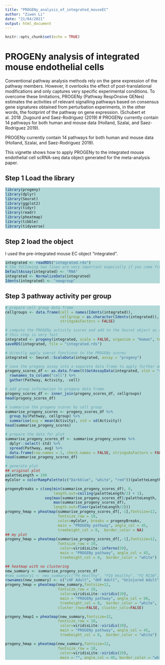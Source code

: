 ```yaml
---
title: "PROGENy_analysis_of_integrated_mouseEC"
author: "Ziwen Li"
date: "21/04/2021"
output: html_document
---
```


```r
knitr::opts_chunk$set(echo = TRUE)
```

<style>
div.teal pre { background-color:#fff44f; }
div.teal pre.r { background-color:#b2d8d8; }
</style>

# PROGENy analysis of integrated mouse endothelial cells

Conventional pathway analysis methods rely on the gene expression of the pathway members. However, it overlooks the effect of post-translational modifications and only captures very specific experimental conditions. To overcome these limitations, PROGENy (Pathway RespOnsive GENes) estimates the activities of relevant signalling pathways based on consensus gene signatures obtained from perturbation experiments, in the other words, the footprint of the pathway on gene expression. (Schubert et al. 2018 ,Dugourd and Saez-Rodriguez (2019)
# PROGENy currently contain 14 pathways for both human and mouse data (Holland, Szalai, and Saez-Rodriguez 2019).

PROGENy currently contain 14 pathways for both human and mouse data (Holland, Szalai, and Saez-Rodriguez 2019).

This vignette shows how to apply PROGENy to the integrated mouse endothelial cell scRNA-seq data object generated for the meta-analysis paper.

## Step 1 Load the library

<div class = "teal">
```r
library(progeny)
library(dplyr)
library(Seurat)
library(ggplot2)
library(tidyr)
library(readr)
library(pheatmap)
library(tibble)
library(tidyverse)
```
</div>

## Step 2 load the object

I used the pre-integrated mouse EC object "integrated".

<div class = "teal">
```r
integrated <- readRDS("integrated.rds")
# the following two lines are very important especially if you come from datasets integration
DefaultAssay(integrated) <- "RNA"
integrated <- NormalizeData(integrated)
Idents(integrated) <- "newgroup"
```
</div>

## Step 3 pathway activity per group

<div class = "teal">
```r
# prepare cell group data frame
cellgroups <- data.frame(cell = names(Idents(integrated)),
                         cellgroup = as.character(Idents(integrated)),
                         stringsAsFactors = FALSE)

# compute the PROGENy activity scores and add to the Seurat object as a new assay called PROGENy - this step is very similar to Dorothea for regulon
# this step is very fast
integrated <- progeny(integrated, scale = FALSE, organism = "Human", top = 500, perm = 1, return_assay = TRUE)
saveRDS(integrated, file = "integrated.rds")

# directly apply suerat functions to the PROGENy scores
integrated <- Seurat::ScaleData(integrated, assay = "progeny")

# save the progeny assay into a separate data frame to apply further analysis
progeny_scores_df <- as.data.frame(t(GetAssayData(integrated, slot = "scale.data", assay = "progeny"))) %>%
  rownames_to_column("cell") %>%
  gather(Pathway, Activity, -cell)

# add group information to progeny data frame
progeny_scores_df <- inner_join(progeny_scores_df, cellgroups)
head(progeny_scores_df)

# summarise the progeny scores by cell group
summarise_progeny_scores <- progeny_scores_df %>%
  group_by(Pathway, cellgroup) %>%
  summarise(avg = mean(Activity), std = sd(Activity))
head(summarise_progeny_scores)

# prepare the data for plot
summarise_progeny_scores_df <- summarise_progeny_scores %>%
  dplyr::select(-std) %>%
  spread(Pathway, avg) %>%
  data.frame(row.names = 1, check.names = FALSE, stringsAsFactors = FALSE)
head(summarise_progeny_scores_df)

# generate plot
## original plot
paletteLength = 100
myColor = colorRampPalette(c("Darkblue", "white", "red"))(paletteLength)

progenyBreaks = c(seq(min(summarise_progeny_scores_df), 0, 
                      length.out=ceiling(paletteLength/2) + 1),
                  seq(max(summarise_progeny_scores_df)/paletteLength, 
                      max(summarise_progeny_scores_df), 
                      length.out=floor(paletteLength/2)))
progeny_hmap = pheatmap(summarise_progeny_scores_df[,-1],fontsize=12, 
                        fontsize_row = 10, 
                        color=myColor, breaks = progenyBreaks, 
                        main = "PROGENy pathway", angle_col = 45,
                        treeheight_col = 0,  border_color = NA)
## my plot
progeny_hmap = pheatmap(summarise_progeny_scores_df[,-1],fontsize=12, 
                        fontsize_row = 10, 
                         color=viridisLite::inferno(20), 
                         main = "PROGENy pathway", angle_col = 45,
                         treeheight_col = 0,  border_color = "white")

## heatmap with no clustering
new_summary <- summarise_progeny_scores_df
#new_summary1 <- new_summary[c("P6 Healthy", "P10 Healthy", "P2 MI3W", "Adult Healthy", "Adult MI1D", "Adult MI3D", "Adult MI7D", "Adult MI2W", "Adult MI4W"), ]
rownames(new_summary) <- c("cHF Adult", "dHF Adult", "Uninjured Adult", "Uninjured Fetal")
progeny_hmap = pheatmap(new_summary,fontsize=12, 
                        fontsize_row = 10, 
                         color=viridisLite::viridis(20), 
                         main = "PROGENy pathway", angle_col = 90,
                         treeheight_col = 0,  border_color = "white",
                        cluster_rows=FALSE, cluster_cols=FALSE)

progeny_hmap1 = pheatmap(new_summary,fontsize=12, 
                        fontsize_row = 10, 
                         color=viridisLite::viridis(20), 
                         main = "PROGENy pathway", angle_col = 45,
                         treeheight_col = 0,  border_color = "white")

progeny_hmap = pheatmap(new_summary,fontsize=12, 
                        fontsize_row = 10, 
                         color=viridisLite::viridis(20), 
                         main = "", angle_col = 45, border_color = "white",display_numbers = TRUE, number_color = "white")
```
</div>